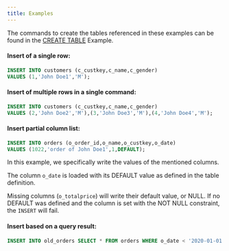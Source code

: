 ```yaml
---
title: Examples
---
```


The commands to create the tables referenced in these examples can be found in the [CREATE TABLE](/sql/create-table/examples) Example.

#### Insert of a single row:

```sql
INSERT INTO customers (c_custkey,c_name,c_gender)
VALUES (1,'John Doe1','M');
```

#### Insert of multiple rows in a single command:

```sql
INSERT INTO customers (c_custkey,c_name,c_gender)
VALUES (2,'John Doe2','M'),(3,'John Doe3','M'),(4,'John Doe4','M');
```

#### Insert partial column list:

```sql
INSERT INTO orders (o_order_id,o_name,o_custkey,o_date)
VALUES (1022,'order of John Doe1',1,DEFAULT);
```

In this example, we specifically write the values of the mentioned columns.

The column `o_date` is loaded with its DEFAULT value as defined in the table definition.

Missing columns (`o_totalprice`) will write their default value, or NULL. If no DEFAULT was defined and the
column is set with the NOT NULL constraint, the `INSERT` will fail.

#### Insert based on a query result:

```sql
INSERT INTO old_orders SELECT * FROM orders WHERE o_date < '2020-01-01';
```